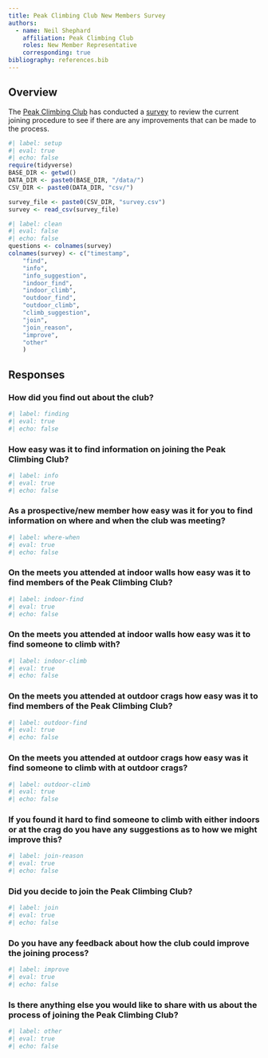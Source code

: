 ```yaml
---
title: Peak Climbing Club New Members Survey
authors:
  - name: Neil Shephard
    affiliation: Peak Climbing Club
    roles: New Member Representative
    corresponding: true
bibliography: references.bib
---
```


## Overview

The [Peak Climbing Club][pcc] has conducted a [survey][survey] to review the current joining procedure to see if there
are any improvements that can be made to the process.

``` r
#| label: setup
#| eval: true
#| echo: false
require(tidyverse)
BASE_DIR <- getwd()
DATA_DIR <- paste0(BASE_DIR, "/data/")
CSV_DIR <- paste0(DATA_DIR, "csv/")

survey_file <- paste0(CSV_DIR, "survey.csv")
survey <- read_csv(survey_file)
```

``` r
#| label: clean
#| eval: false
#| echo: false
questions <- colnames(survey)
colnames(survey) <- c("timestamp",
    "find",
    "info",
    "info_suggestion",
    "indoor_find",
    "indoor_climb",
    "outdoor_find",
    "outdoor_climb",
    "climb_suggestion",
    "join",
    "join_reason",
    "improve",
    "other"
    )
```
## Responses

### How did you find out about the club?

``` r
#| label: finding
#| eval: true
#| echo: false

```

### How easy was it to find information on joining the Peak Climbing Club?

``` r
#| label: info
#| eval: true
#| echo: false

```

### As a prospective/new member how easy was it for you to find information on where and when the club was meeting?

``` r
#| label: where-when
#| eval: true
#| echo: false

```

### On the meets you attended at indoor walls how easy was it to find members of the Peak Climbing Club?

``` r
#| label: indoor-find
#| eval: true
#| echo: false

```

### On the meets you attended at indoor walls how easy was it to find someone to climb with?

``` r
#| label: indoor-climb
#| eval: true
#| echo: false

```

### On the meets you attended at outdoor crags how easy was it to find members of the Peak Climbing Club?

``` r
#| label: outdoor-find
#| eval: true
#| echo: false

```

### On the meets you attended at outdoor crags how easy was it find someone to climb with at outdoor crags?

``` r
#| label: outdoor-climb
#| eval: true
#| echo: false

```

### If you found it hard to find someone to climb with either indoors or at the crag do you have any suggestions as to how we might improve this?

``` r
#| label: join-reason
#| eval: true
#| echo: false

```

### Did you decide to join the Peak Climbing Club?

``` r
#| label: join
#| eval: true
#| echo: false

```


### Do you have any feedback about how the club could improve the joining process?

``` r
#| label: improve
#| eval: true
#| echo: false

```

### Is there anything else you would like to share with us about the process of joining the Peak Climbing Club?

``` r
#| label: other
#| eval: true
#| echo: false

```


[pcc]: https://www.peakclimbingclub.co.uk/
[quarto]: https://www.quarto.org/
[r]: https://www.r-project.org/
[report]: https://nshephard.dev/pcc-new-member-survey
[survey]: https://forms.gle/f5JWtnwqUiwh1hgg7
